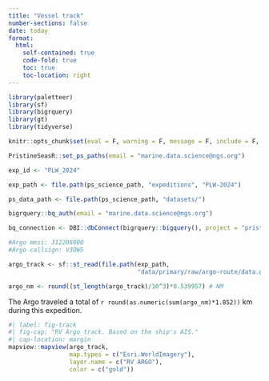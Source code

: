 ```yaml
---
title: "Vessel track"
number-sections: false
date: today
format: 
  html:
    self-contained: true
    code-fold: true
    toc: true
    toc-location: right
---
```


```r
library(paletteer)
library(sf)
library(bigrquery)
library(gt)
library(tidyverse)

knitr::opts_chunk$set(eval = F, warning = F, message = F, include = F, echo = F)

PristineSeasR::set_ps_paths(email = "marine.data.science@ngs.org")

exp_id <- "PLW_2024"

exp_path <- file.path(ps_science_path, "expeditions", "PLW-2024")

ps_data_path <- file.path(ps_science_path, "datasets/")

bigrquery::bq_auth(email = "marine.data.science@ngs.org")

bq_connection <- DBI::dbConnect(bigrquery::bigquery(), project = "pristine-seas")
```

```r
#Argo mmsi: 312208000
#Argo callsign: V3OW5

argo_track <- sf::st_read(file.path(exp_path,
                                    "data/primary/raw/argo-route/data.geojson")) 

argo_nm <- round((st_length(argo_track)/10^3)*0.539957) # NM
```

The Argo traveled a total of `r round(as.numeric(sum(argo_nm)*1.852))` km during this expedition. 

```r
#| label: fig-track
#| fig-cap: "RV Argo track. Based on the ship's AIS."
#| cap-location: margin
mapview::mapview(argo_track, 
                 map.types = c("Esri.WorldImagery"), 
                 layer.name = c("RV ARGO"), 
                 color = c("gold"))
```

